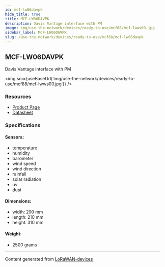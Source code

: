 ```yaml
---
id: mcf-lw06davpk
hide_title: true
title: MCF-LW06DAVPK
description: Davis Vantage interface with PM
image: img/use-the-network/devices/ready-to-use/mcf88/mcf-lwws00.jpg
sidebar_label: MCF-LW06DAVPK
slug: /use-the-network/devices/ready-to-use/mcf88/mcf-lw06davpk
---
```



## MCF-LW06DAVPK

Davis Vantage interface with PM

<img src={useBaseUrl('img/use-the-network/devices/ready-to-use/mcf88/mcf-lwws00.jpg')} />

### Resources

- [Product Page](https://www.mcf88.it/prodotto/mcf-lw06davk/)
- [Datasheet](https://www.mcf88.it/wp-content/uploads/2020/07/MCF-LWWS06DAVK_DAVKP.pdf)

### Specifications

#### Sensors:

- temperature
- humidity
- barometer
- wind speed
- wind direction
- rainfall
- solar radiation
- uv
- dust

#### Dimensions:

- width: 200 mm
- length: 210 mm
- height: 310 mm

#### Weight:

- 2500 grams

---

Content generated from [LoRaWAN-devices](https://github.com/TheThingsNetwork/lorawan-devices)
